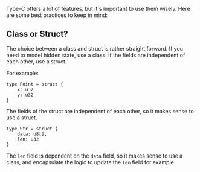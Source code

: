 Type-C offers a lot of features, but it's important to use them wisely. Here are some best practices to keep in mind:

## Class or Struct?
The choice between a class and struct is rather straight forward.
If you need to model hidden state, use a class. If the fields are independent of each other, use a struct.

For example:
```tc
type Point = struct {
    x: u32
    y: u32
}
```

The fields of the struct are independent of each other, so it makes sense to use a struct.

```tc
type Str = struct {
    data: u8[],
    len: u32
}
```

The `len` field is dependent on the `data` field, so it makes sense to use a class, and encapsulate the logic to update the `len` field for example

##
